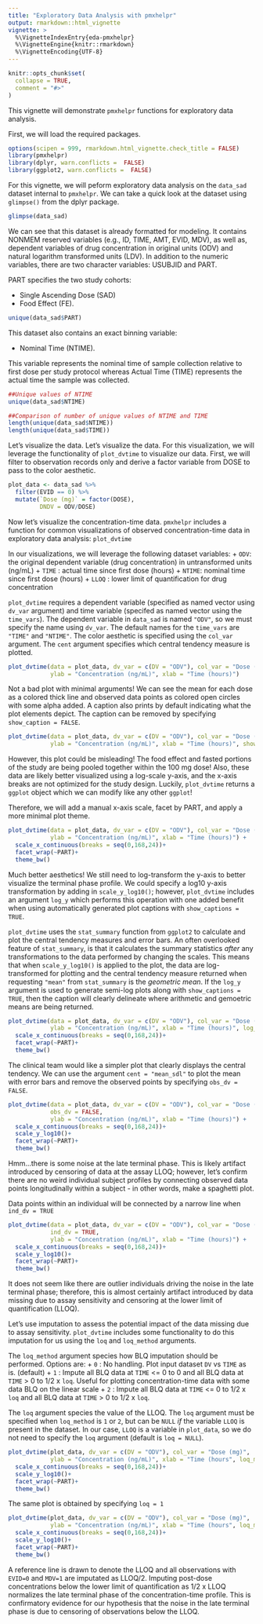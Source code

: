 ```yaml
---
title: "Exploratory Data Analysis with pmxhelpr"
output: rmarkdown::html_vignette
vignette: >
  %\VignetteIndexEntry{eda-pmxhelpr}
  %\VignetteEngine{knitr::rmarkdown}
  %\VignetteEncoding{UTF-8}
---
```


```r
knitr::opts_chunk$set(
  collapse = TRUE,
  comment = "#>"
)
```

This vignette will demonstrate `pmxhelpr` functions for exploratory data analysis. 

First, we will load the required packages.

```r
options(scipen = 999, rmarkdown.html_vignette.check_title = FALSE)
library(pmxhelpr)
library(dplyr, warn.conflicts =  FALSE)
library(ggplot2, warn.conflicts =  FALSE)
```

For this vignette, we will peform exploratory data analysis on the `data_sad` dataset internal to `pmxhelpr`.  We can take a quick look at the dataset using `glimpse()` from the dplyr package.

```r
glimpse(data_sad)
```

We can see that this dataset is already formatted for modeling. It contains NONMEM reserved variables (e.g., ID, TIME, AMT, EVID, MDV), as well as, dependent variables of drug concentration in original units (ODV) and natural logarithm transformed units (LDV). In addition to the numeric variables, there are two character variables: USUBJID and PART. 

PART specifies the two study cohorts: 

  - Single Ascending Dose (SAD)
  - Food Effect (FE).

```r
unique(data_sad$PART)
```

This dataset also contains an exact binning variable: 

  - Nominal Time (NTIME). 

This variable represents the nominal time of sample collection relative to first dose per study protocol whereas Actual Time (TIME) represents the actual time the sample was collected.

```r
##Unique values of NTIME
unique(data_sad$NTIME)

##Comparison of number of unique values of NTIME and TIME
length(unique(data_sad$NTIME))
length(unique(data_sad$TIME))
```
Let's visualize the data. Let's visualize the data. For this visualization, we will leverage the functionality of `plot_dvtime` to visualize our data. First, we will filter to observation records only and derive a factor variable from DOSE to pass to the color aesthetic.

```r
plot_data <- data_sad %>% 
  filter(EVID == 0) %>% 
  mutate(`Dose (mg)` = factor(DOSE), 
         DNDV = ODV/DOSE)
```

Now let's visualize the concentration-time data. `pmxhelpr` includes a function for common visualizations of observed concentration-time data in exploratory data analysis: `plot_dvtime`

In our visualizations, we will leverage the following dataset variables: 
  + `ODV`: the original dependent variable (drug concentration) in untransformed units (ng/mL)
  + `TIME` : actual time since first dose (hours) 
  + `NTIME`: nominal time since first dose (hours)
  + `LLOQ` : lower limit of quantification for drug concentration
  
`plot_dvtime` requires a dependent variable (specified as named vector using `dv_var` argument) and time variable (specifed as named vector using the `time_vars`). The dependent variable in `data_sad` is named `"ODV"`, so we must specify the name using `dv_var`. The default names for the `time_vars` are `"TIME"` and `"NTIME"`. The color aesthetic is specified using the `col_var` argument. The `cent` argument specifies which central tendency measure is plotted. 

```r
plot_dvtime(data = plot_data, dv_var = c(DV = "ODV"), col_var = "Dose (mg)", cent = "mean", 
            ylab = "Concentration (ng/mL)", xlab = "Time (hours)") 
```

Not a bad plot with minimal arguments! We can see the mean for each dose as a colored thick line and observed data points as colored open circles with some alpha added. A caption also prints by default indicating what the plot elements depict. The caption can be removed by specifying `show_caption = FALSE`.

```r
plot_dvtime(data = plot_data, dv_var = c(DV = "ODV"), col_var = "Dose (mg)", cent = "mean", 
            ylab = "Concentration (ng/mL)", xlab = "Time (hours)", show_caption = FALSE) 
```

However, this plot could be misleading! The food effect and fasted portions of the study are being pooled together within the 100 mg dose! Also, these data are likely better visualized using a log-scale y-axis, and the x-axis breaks are not optimized for the study design. Luckily, `plot_dvtime` returns a `ggplot` object which we can modify like any other `ggplot`!

Therefore, we will add a manual x-axis scale, facet by PART, and apply a more minimal plot theme.  

```r
plot_dvtime(data = plot_data, dv_var = c(DV = "ODV"), col_var = "Dose (mg)", cent = "mean", 
            ylab = "Concentration (ng/mL)", xlab = "Time (hours)") +
  scale_x_continuous(breaks = seq(0,168,24))+
  facet_wrap(~PART)+
  theme_bw()
```

Much better aesthetics! We still need to log-transform the y-axis to better visualize the terminal phase profile. We could specify a log10 y-axis transformation by adding in `scale_y_log10()`; however, `plot_dvtime` includes an argument `log_y` which performs this operation with one added benefit when using automatically generated plot captions with `show_captions = TRUE`. 

`plot_dvtime` uses the `stat_summary` function from `ggplot2` to calculate and plot the central tendency measures and error bars. An often overlooked feature of `stat_summary`, is that it calculates the summary statistics *after* any transformations to the data performed by changing the scales. This means that when `scale_y_log10()` is applied to the plot, the data are log-transformed for plotting and the central tendency measure returned when requesting `"mean"` from `stat_summary` is the *geometric mean*. If the `log_y` argument is used to generate semi-log plots along with `show_captions = TRUE`, then the caption will clearly delineate where arithmetic and gemoetric means are being returned. 

```r
plot_dvtime(data = plot_data, dv_var = c(DV = "ODV"), col_var = "Dose (mg)", cent = "mean", 
            ylab = "Concentration (ng/mL)", xlab = "Time (hours)", log_y = TRUE) +
  scale_x_continuous(breaks = seq(0,168,24))+
  facet_wrap(~PART)+
  theme_bw()
```

The clinical team would like a simpler plot that clearly displays the central tendency. We can use the argument `cent = "mean_sdl"` to plot the mean with error bars and remove the observed points by specifying `obs_dv = FALSE`.

```r
plot_dvtime(data = plot_data, dv_var = c(DV = "ODV"), col_var = "Dose (mg)", cent = "mean_sdl", 
            obs_dv = FALSE,
            ylab = "Concentration (ng/mL)", xlab = "Time (hours)") +
  scale_x_continuous(breaks = seq(0,168,24))+
  scale_y_log10()+
  facet_wrap(~PART)+
  theme_bw()
```

Hmm...there is some noise at the late terminal phase. This is likely artifact introduced by censoring of data at the assay LLOQ; however, let's confirm there are no weird individual subject profiles by connecting observed data points longitudinally within a subject - in other words, make a spaghetti plot. 

Data points within an individual will be connected by a narrow line when `ind_dv = TRUE` 

```r
plot_dvtime(data = plot_data, dv_var = c(DV = "ODV"), col_var = "Dose (mg)", cent = "mean", 
            ind_dv = TRUE,
            ylab = "Concentration (ng/mL)", xlab = "Time (hours)") +
  scale_x_continuous(breaks = seq(0,168,24))+
  scale_y_log10()+
  facet_wrap(~PART)+
  theme_bw()
```

It does not seem like there are outlier individuals driving the noise in the late terminal phase; therefore, this is almost certainly artifact introduced by data missing due to assay sensitivity and censoring at the lower limit of quantification (LLOQ). 

Let's use imputation to assess the potential impact of the data missing due to assay sensitivity. `plot_dvtime` includes some functionality to do this imputation for us using the `loq` and `loq_method` arguments.

The `loq_method` argument species how BLQ imputation should be performed. Options are:
  + `0` : No handling. Plot input dataset `DV` vs `TIME` as is. (default)
  + `1` : Impute all BLQ data at `TIME` <= 0 to 0 and all BLQ data at `TIME` > 0 to 1/2 x `loq`.
      Useful for plotting concentration-time data with some data BLQ on the linear scale
  + `2` : Impute all BLQ data at `TIME` <= 0 to 1/2 x `loq` and all BLQ data at `TIME` > 0 to 1/2 x `loq`. 
  
The `loq` argument species the value of the LLOQ. The `loq` argument must be specified when `loq_method` is `1` or `2`, but can be `NULL` *if* the variable `LLOQ` is present in the dataset. In our case, `LLOQ` is a variable in `plot_data`, so we do not need to specify the `loq` argument (default is `loq = NULL`).

```r
plot_dvtime(plot_data, dv_var = c(DV = "ODV"), col_var = "Dose (mg)",  
            ylab = "Concentration (ng/mL)", xlab = "Time (hours", loq_method = 2) +
  scale_x_continuous(breaks = seq(0,168,24))+
  scale_y_log10()+
  facet_wrap(~PART)+
  theme_bw()
```

The same plot is obtained by specifying `loq = 1`

```r
plot_dvtime(plot_data, dv_var = c(DV = "ODV"), col_var = "Dose (mg)",  
            ylab = "Concentration (ng/mL)", xlab = "Time (hours", loq_method = 2, loq = 1) +
  scale_x_continuous(breaks = seq(0,168,24))+
  scale_y_log10()+
  facet_wrap(~PART)+
  theme_bw()
```

A reference line is drawn to denote the LLOQ and all observations with `EVID=0` and `MDV=1` are imputated as LLOQ/2. Imputing post-dose concentrations below the lower limit of quantification as 1/2 x LLOQ normalizes the late terminal phase of the concentration-time profile. This is confirmatory evidence for our hypothesis that the noise in the late terminal phase is due to censoring of observations below the LLOQ.

